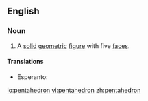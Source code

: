 ==English==

===Noun===
{{en-noun}}

# A [[solid]] [[geometric]] [[figure]] with five [[face]]s.

====Translations====
{{trans-top|solid geometric figure}}
* Esperanto: {{t|eo|kvinedro|xs=Esperanto}}
{{trans-mid}}
{{trans-bottom}}

[[io:pentahedron]]
[[vi:pentahedron]]
[[zh:pentahedron]]